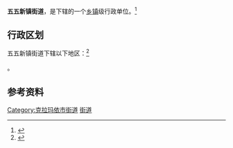 {{中国乡级行政区|65/02/03/006/000}}

'''五五新镇街道'''，是{{PRC admin/fullname|65/02/03/006/000|3}}下辖的一个[[乡镇|乡镇]]级行政单位。<ref>{{PRC admin/ref sgc|{{PRC admin/parent|65/02/03/006/000}}}}</ref>

== 行政区划 ==

五五新镇街道下辖以下地区：<ref>{{PRC admin/ref sgc|65/02/03/006/000}}</ref>

{{PRC admin/children|65/02/03/006/000}}。

== 参考资料 ==

{{reflist}}

{{新疆维吾尔自治区克拉玛依市克拉玛依区行政区划}}
{{新疆行政区划小作品}}

[[Category:克拉玛依市街道|Category:克拉玛依市街道]]
[[Category:克拉玛依区行政区划|街道]]